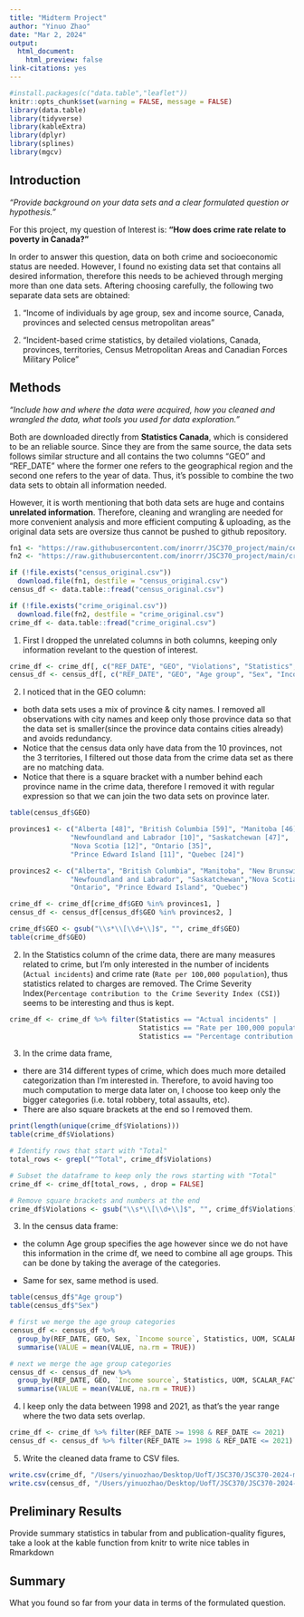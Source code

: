 ```yaml
---
title: "Midterm Project"
author: "Yinuo Zhao"
date: "Mar 2, 2024"
output:
  html_document:
    html_preview: false
link-citations: yes
---
```



```r
#install.packages(c("data.table","leaflet"))
knitr::opts_chunk$set(warning = FALSE, message = FALSE) 
library(data.table)
library(tidyverse)
library(kableExtra)
library(dplyr)
library(splines)
library(mgcv)

```

## Introduction

*"Provide background on your data sets and a clear formulated question or hypothesis."*

For this project, my question of Interest is: **"How does crime rate relate to poverty in Canada?"**

In order to answer this question, data on both crime and socioeconomic status are needed. However, I found no existing data set that contains all desired information, therefore this needs to be achieved through merging more than one data sets. Aftering choosing carefully, the following two separate data sets are obtained: 

  1. "Income of individuals by age group, sex and income source, Canada, provinces and selected census metropolitan areas"
  
  2. "Incident-based crime statistics, by detailed violations, Canada, provinces, territories, Census Metropolitan Areas and Canadian Forces Military Police"


## Methods

*"Include how and where the data were acquired, how you cleaned and wrangled the data, what tools you used for data exploration."*
  
Both are downloaded directly from **Statistics Canada**, which is considered to be an reliable source. Since they are from the same source, the data sets follows similar structure and all contains the two columns "GEO" and "REF_DATE" where the former one refers to the geographical region and the second one refers to the year of data. Thus, it's possible to combine the two data sets to obtain all information needed.

However, it is worth mentioning that both data sets are huge and contains **unrelated information**. Therefore, cleaning and wrangling are needed for more convenient analysis and more efficient computing & uploading, as the original data sets are oversize thus cannot be pushed to github repository.

```r
fn1 <- "https://raw.githubusercontent.com/inorrr/JSC370_project/main/census.csv"
fn2 <- "https://raw.githubusercontent.com/inorrr/JSC370_project/main/crime.csv"

if (!file.exists("census_original.csv"))
  download.file(fn1, destfile = "census_original.csv")
census_df <- data.table::fread("census_original.csv")

if (!file.exists("crime_original.csv"))
  download.file(fn2, destfile = "crime_original.csv")
crime_df <- data.table::fread("crime_original.csv")
```

1. First I dropped the unrelated columns in both columns, keeping only information revelant to the question of interest.

```r
crime_df <- crime_df[, c("REF_DATE", "GEO", "Violations", "Statistics", "VALUE", "UOM")]
census_df <- census_df[, c("REF_DATE", "GEO", "Age group", "Sex", "Income source", "Statistics", "VALUE", "UOM", "SCALAR_FACTOR")]
```

2. I noticed that in the GEO column:
  + both data sets uses a mix of province & city names. I removed all observations with city names and keep only those province data so that the data set is smaller(since the province data contains cities already) and avoids redundancy. 
  + Notice that the census data only have data from the 10 provinces, not the 3 territories, I filtered out those data from the crime data set as there are no matching data. 
  + Notice that there is a square bracket with a number behind each province name in the crime data, therefore I removed it with regular expression so that we can join the two data sets on province later.

```r

table(census_df$GEO)

provinces1 <- c("Alberta [48]", "British Columbia [59]", "Manitoba [46]", "New Brunswick [13]", 
               "Newfoundland and Labrador [10]", "Saskatchewan [47]",
               "Nova Scotia [12]", "Ontario [35]", 
               "Prince Edward Island [11]", "Quebec [24]")

provinces2 <- c("Alberta", "British Columbia", "Manitoba", "New Brunswick", 
               "Newfoundland and Labrador", "Saskatchewan","Nova Scotia", 
               "Ontario", "Prince Edward Island", "Quebec")

crime_df <- crime_df[crime_df$GEO %in% provinces1, ]
census_df <- census_df[census_df$GEO %in% provinces2, ]

crime_df$GEO <- gsub("\\s*\\[\\d+\\]$", "", crime_df$GEO)
table(crime_df$GEO)
```

2. In the Statistics column of the crime data, there are many measures related to crime, but I'm only interested in the number of incidents (`Actual incidents`) and crime rate (`Rate per 100,000 population`), thus statistics related to charges are removed. The Crime Severity Index(`Percentage contribution to the Crime Severity Index (CSI)`) seems to be interesting and thus is kept.

```r
crime_df <- crime_df %>% filter(Statistics == "Actual incidents" | 
                                Statistics == "Rate per 100,000 population" | 
                                Statistics == "Percentage contribution to the Crime Severity Index (CSI)")
```


3. In the crime data frame, 
  + there are 314 different types of crime, which does much more detailed categorization than I'm interested in. Therefore, to avoid having too much computation to merge data later on, I choose too keep only the bigger categories (i.e. total robbery, total assaults, etc). 
  + There are also square brackets at the end so I removed them.
  
```r
print(length(unique(crime_df$Violations)))
table(crime_df$Violations)

# Identify rows that start with "Total"
total_rows <- grepl("^Total", crime_df$Violations)

# Subset the dataframe to keep only the rows starting with "Total"
crime_df <- crime_df[total_rows, , drop = FALSE]

# Remove square brackets and numbers at the end
crime_df$Violations <- gsub("\\s*\\[\\d+\\]$", "", crime_df$Violations)
```

3. In the census data frame: 

  + the column Age group specifies the age however since we do not have this information in the crime df, we need to combine all age groups. This can be done by taking the average of the categories.
  
  + Same for sex, same method is used.

```r
table(census_df$"Age group")
table(census_df$"Sex")

# first we merge the age group categories
census_df <- census_df %>% 
  group_by(REF_DATE, GEO, Sex, `Income source`, Statistics, UOM, SCALAR_FACTOR) %>% 
  summarise(VALUE = mean(VALUE, na.rm = TRUE))

# next we merge the age group categories
census_df <- census_df_new %>% 
  group_by(REF_DATE, GEO, `Income source`, Statistics, UOM, SCALAR_FACTOR) %>% 
  summarise(VALUE = mean(VALUE, na.rm = TRUE))
```

4. I keep only the data between 1998 and 2021, as that's the year range where the two data sets overlap.

```r
crime_df <- crime_df %>% filter(REF_DATE >= 1998 & REF_DATE <= 2021)
census_df <- census_df %>% filter(REF_DATE >= 1998 & REF_DATE <= 2021)
```


5. Write the cleaned data frame to CSV files.

```r
write.csv(crime_df, "/Users/yinuozhao/Desktop/UofT/JSC370/JSC370-2024-main/JSC370_project/crime.csv")
write.csv(census_df, "/Users/yinuozhao/Desktop/UofT/JSC370/JSC370-2024-main/JSC370_project/census.csv")
```


## Preliminary Results 

Provide summary statistics in tabular from and publication-quality figures, take a look at the kable function from knitr to write nice tables in Rmarkdown


## Summary

What you found so far from your data in terms of the formulated question.